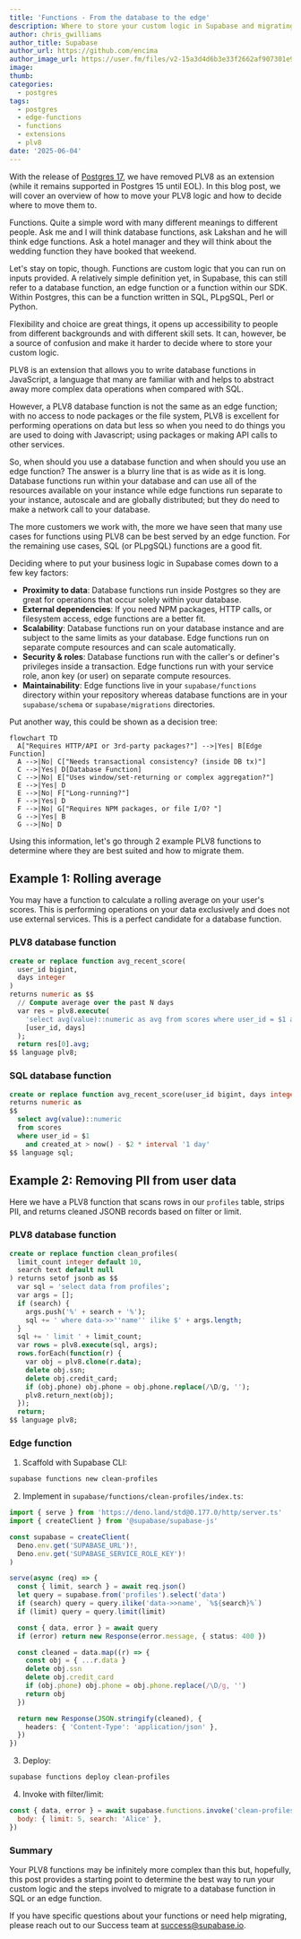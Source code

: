 ```yaml
---
title: 'Functions - From the database to the edge'
description: Where to store your custom logic in Supabase and migrating between database and edge functions
author: chris_gwilliams
author_title: Supabase
author_url: https://github.com/encima
author_image_url: https://user.fm/files/v2-15a3d4d6b3e33f2662af907301e9a99c/me.jpg
image:
thumb:
categories:
  - postgres
tags:
  - postgres
  - edge-functions
  - functions
  - extensions
  - plv8
date: '2025-06-04'
---
```


With the release of [Postgres 17](https://github.com/orgs/supabase/discussions/35851), we have removed PLV8 as an extension (while it remains supported in Postgres 15 until EOL). In this blog post, we will cover an overview of how to move your PLV8 logic and how to decide where to move them to.

Functions. Quite a simple word with many different meanings to different people. Ask me and I will think database functions, ask Lakshan and he will think edge functions. Ask a hotel manager and they will think about the wedding function they have booked that weekend.

Let's stay on topic, though. Functions are custom logic that you can run on inputs provided. A relatively simple definition yet, in Supabase, this can still refer to a database function, an edge function or a function within our SDK. Within Postgres, this can be a function written in SQL, PLpgSQL, Perl or Python.

Flexibility and choice are great things, it opens up accessibility to people from different backgrounds and with different skill sets. It can, however, be a source of confusion and make it harder to decide where to store your custom logic.

PLV8 is an extension that allows you to write database functions in JavaScript, a language that many are familiar with and helps to abstract away more complex data operations when compared with SQL.

However, a PLV8 database function is not the same as an edge function; with no access to node packages or the file system, PLV8 is excellent for performing operations on data but less so when you need to do things you are used to doing with Javascript; using packages or making API calls to other services.

So, when should you use a database function and when should you use an edge function? The answer is a blurry line that is as wide as it is long. Database functions run within your database and can use all of the resources available on your instance while edge functions run separate to your instance, autoscale and are globally distributed; but they do need to make a network call to your database.

The more customers we work with, the more we have seen that many use cases for functions using PLV8 can be best served by an edge function. For the remaining use cases, SQL (or PLpgSQL) functions are a good fit.

Deciding where to put your business logic in Supabase comes down to a few key factors:

- **Proximity to data**: Database functions run inside Postgres so they are great for operations that occur solely within your database.
- **External dependencies**: If you need NPM packages, HTTP calls, or filesystem access, edge functions are a better fit.
- **Scalability**: Database functions run on your database instance and are subject to the same limits as your database. Edge functions run on separate compute resources and can scale automatically.
- **Security & roles**: Database functions run with the caller's or definer's privileges inside a transaction. Edge functions run with your service role, anon key (or user) on separate compute resources.
- **Maintainability**: Edge functions live in your `supabase/functions` directory within your repository whereas database functions are in your `supabase/schema` or `supabase/migrations` directories.

Put another way, this could be shown as a decision tree:

```mermaid
flowchart TD
  A["Requires HTTP/API or 3rd-party packages?"] -->|Yes| B[Edge Function]
  A -->|No| C["Needs transactional consistency? (inside DB tx)"]
  C -->|Yes| D[Database Function]
  C -->|No| E["Uses window/set-returning or complex aggregation?"]
  E -->|Yes| D
  E -->|No| F["Long-running?"]
  F -->|Yes| D
  F -->|No| G["Requires NPM packages, or file I/O? "]
  G -->|Yes| B
  G -->|No| D
```

Using this information, let's go through 2 example PLV8 functions to determine where they are best suited and how to migrate them.

## Example 1: Rolling average

You may have a function to calculate a rolling average on your user's scores. This is performing operations on your data exclusively and does not use external services. This is a perfect candidate for a database function.

### PLV8 database function

```sql
create or replace function avg_recent_score(
  user_id bigint,
  days integer
)
returns numeric as $$
  // Compute average over the past N days
  var res = plv8.execute(
    'select avg(value)::numeric as avg from scores where user_id = $1 and created_at > now() - $2 * interval \'1 day\'',
    [user_id, days]
  );
  return res[0].avg;
$$ language plv8;
```

### SQL database function

```sql
create or replace function avg_recent_score(user_id bigint, days integer)
returns numeric as
$$
  select avg(value)::numeric
  from scores
  where user_id = $1
    and created_at > now() - $2 * interval '1 day'
$$ language sql;
```

## Example 2: Removing PII from user data

Here we have a PLV8 function that scans rows in our `profiles` table, strips PII, and returns cleaned JSONB records based on filter or limit.

### PLV8 database function

```sql
create or replace function clean_profiles(
  limit_count integer default 10,
  search text default null
) returns setof jsonb as $$
  var sql = 'select data from profiles';
  var args = [];
  if (search) {
    args.push('%' + search + '%');
    sql += ' where data->>''name'' ilike $' + args.length;
  }
  sql += ' limit ' + limit_count;
  var rows = plv8.execute(sql, args);
  rows.forEach(function(r) {
    var obj = plv8.clone(r.data);
    delete obj.ssn;
    delete obj.credit_card;
    if (obj.phone) obj.phone = obj.phone.replace(/\D/g, '');
    plv8.return_next(obj);
  });
  return;
$$ language plv8;
```

### Edge function

1. Scaffold with Supabase CLI:

```bash
supabase functions new clean-profiles
```

2. Implement in `supabase/functions/clean-profiles/index.ts`:

```ts
import { serve } from 'https://deno.land/std@0.177.0/http/server.ts'
import { createClient } from '@supabase/supabase-js'

const supabase = createClient(
  Deno.env.get('SUPABASE_URL')!,
  Deno.env.get('SUPABASE_SERVICE_ROLE_KEY')!
)

serve(async (req) => {
  const { limit, search } = await req.json()
  let query = supabase.from('profiles').select('data')
  if (search) query = query.ilike('data->>name', `%${search}%`)
  if (limit) query = query.limit(limit)

  const { data, error } = await query
  if (error) return new Response(error.message, { status: 400 })

  const cleaned = data.map((r) => {
    const obj = { ...r.data }
    delete obj.ssn
    delete obj.credit_card
    if (obj.phone) obj.phone = obj.phone.replace(/\D/g, '')
    return obj
  })

  return new Response(JSON.stringify(cleaned), {
    headers: { 'Content-Type': 'application/json' },
  })
})
```

3. Deploy:

```bash
supabase functions deploy clean-profiles
```

4. Invoke with filter/limit:

```js
const { data, error } = await supabase.functions.invoke('clean-profiles', {
  body: { limit: 5, search: 'Alice' },
})
```

### Summary

Your PLV8 functions may be infinitely more complex than this but, hopefully, this post provides a starting point to determine the best way to run your custom logic and the steps involved to migrate to a database function in SQL or an edge function.

If you have specific questions about your functions or need help migrating, please reach out to our Success team at success@supabase.io.
